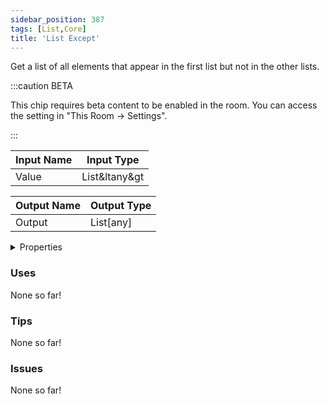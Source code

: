 ```yaml
---
sidebar_position: 387
tags: [List,Core]
title: 'List Except'
---
```


Get a list of all elements that appear in the first list but not in the other lists.

:::caution BETA

This chip requires beta content to be enabled in the room. You can access the setting in "This Room -> Settings".

:::


<EsbSvg />

| Input Name | Input Type |
|-----------|-----------|
| Value | List&ltany&gt |

| Output Name | Output Type |
|-----------|-----------|
| Output | List[any] |


<details>
  <summary>Properties</summary>
  <div>
    <div>
    <table>
      <thead>
        <tr>
          <th>Is beta required?</th>
          <th>✅</th>
        </tr>
        <tr>
          <th>Is this chip a trolling risk?</th>
          <th>❌</th>
        </tr>
        <tr>
          <th>Is this chip a role assignment risk?</th>
          <th>❌</th>
        </tr>
        <tr>
          <th>Chip UUID</th>
          <th>2333a01b-6b6f-43c0-b7c3-ea89df868a10</th>
        </tr>
      </thead>
    </table>
    </div>
  </div>
</details>

### Uses

None so far!

### Tips

None so far!

### Issues

None so far!